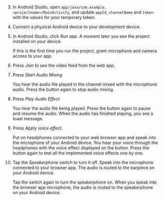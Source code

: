 <PlatformWrapper platform="android">

3. In Android Studio, open `app/java/com.example.<projectname>/MainActivity`, and update `appId`, `channelName` and `token` with the values for your temporary token.

4. Connect a physical Android device to your development device.

5. In Android Studio, click *Run app*. A moment later you see the project installed on your device.

    If this is the first time you run the project, grant microphone and camera access to your app.

6. Press *Join* to see the video feed from the web app.

7. Press *Start Audio Mixing*

    You hear the audio file played in the channel mixed with the microphone audio. Press the button again to stop audio mixing.

8. Press *Play Audio Effect* 

    You hear the audio file being played. Press the button again to pause and resume the audio. When the audio has finished playing, you see a toast message.

9. Press *Apply voice effect*. 

    Put on headphones connected to your web browser app and speak into the microphone of your Android device. You hear your voice through the headphones with the voice effect displayed on the button. Press the button again to test all the implemented voice effects one by one.

10. Tap the *Speakerphone* switch to turn it off. Speak into the microphone connected to your browser app. The audio is routed to the earpiece on your Android device. 

    Tap the switch again to turn the speakerphone on. When you speak into the browser app microphone, the audio is routed to the speakerphone on your Android device.

</PlatformWrapper>
